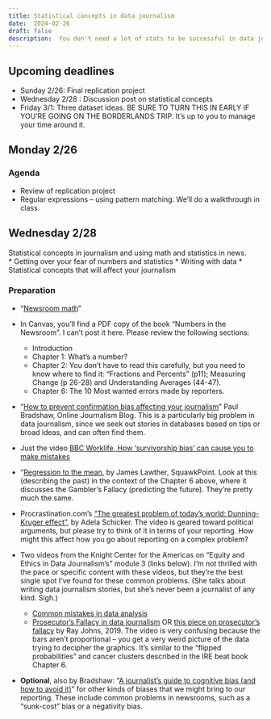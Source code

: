 ```yaml
---
title: Statistical concepts in data journalism
date:  2024-02-26
draft: false
description:  You don't need a lot of stats to be successful in data journalism, but you do need a scientific mindset. 
---
```



## Upcoming deadlines

* [Sunday 2/26]{.sked-dates}: Final replication project
* [Wednesday 2/28]{.sked-dates} : Discussion post on statistical concepts
* [Friday 3/1]{.sked-dates}: Three dataset ideas. BE SURE TO TURN THIS IN EARLY IF YOU'RE GOING ON THE BORDERLANDS TRIP. It's up to you to manage your time around it.



## Monday 2/26

### Agenda

* Review of replication project
* Regular expressions -- using pattern matching. We'll do a walkthrough in class. 


## Wednesday 2/28

Statistical concepts in journalism and using math and statistics in news.  
* Getting over your fear of numbers and statistics
* Writing with data
* Statistical concepts that will affect your journalism


### Preparation

- "[Newsroom math](https://cronkitedata.github.io/djtextbook/start-math.html)"

- In Canvas, you'll find a PDF copy of the book "Numbers in the Newsroom". I can't post it here. Please review the following sections: 

   * Introduction
   * Chapter 1: What's a number?
   * Chapter 2: You don't have to read this carefully, but you need to know where to find it: "Fractions and Percents" (p11);  Measuring Change (p 26-28) and Understanding Averages (44-47). 
   * Chapter 6: The 10 Most wanted errors made by reporters. 


- “[How to prevent confirmation bias affecting your journalism](https://onlinejournalismblog.com/2020/04/07/how-to-prevent-confirmation-bias-affecting-your-journalism/)” Paul Bradshaw, Online Journalism Blog. This is a particularly big problem in data journalism, since we seek out stories in databases based on tips or broad ideas, and can often find them. 

- Just the video [BBC Worklife, How ‘survivorship bias’ can cause you to make mistakes](https://www.bbc.com/worklife/article/20200827-how-survivorship-bias-can-cause-you-to-make-mistakes)  

- “[Regression to the mean](https://www.squawkpoint.com/2013/01/regression-to-the-mean/), by James Lawther, SquawkPoint. Look at this (describing the past) in the context of the Chapter 6 above, where it discusses the Gambler's Fallacy (predicting the future). They're pretty much the same.

- Procrastination.com's ["The greatest problem of today's world: Dunning-Kruger effect"](https://youtu.be/VyipktSZUlQ), by Adela Schicker. The video is geared toward political arguments, but please try to think of it in terms of your reporting. How might this affect how you go about reporting on a complex problem? 

- Two videos from the Knight Center for the Americas on “Equity and Ethics in Data Journalism’s” module 3 (links below). I’m not thrilled with the pace or specific content with these videos, but they’re the best single spot I’ve found for these common problems. (She talks about writing data journalism stories, but she’s never been a journalist of any kind. Sigh.) 

   * [Common mistakes in data analysis](https://youtu.be/4ndrF2cSqVo)
   * [Prosecutor’s Fallacy in data journalism](https://youtu.be/0y3sco0lKzc) OR [this piece on prosecutor’s fallacy](https://towardsdatascience.com/the-prosecutors-fallacy-cb0da4e9c039) by Ray Johns, 2019.  The video is very confusing because the bars aren't proportional -- you get a very weird picture of the data trying to decipher the graphics.  It's similar to the "flipped probabilities" and cancer clusters described in the IRE beat book Chapter 6. 
   
- **Optional**, also by Bradshaw: “[A journalist’s guide to cognitive bias (and how to avoid it)](https://onlinejournalismblog.com/2020/03/24/a-journalists-guide-to-cognitive-bias-and-how-to-avoid-it/)” for other kinds of biases that we might bring to our reporting. These include common problems in newsrooms, such as a “sunk-cost” bias or a negativity bias.




